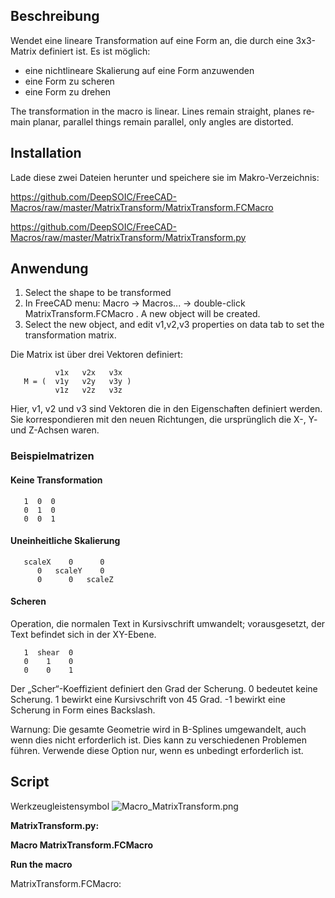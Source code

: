 <languages/>

<div lang="en" dir="ltr" class="mw-content-ltr">
{{Macro
|Name=MatrixTransform
|Icon=Macro_MatrixTransform.png
|Description=Applies linear transformation to a shape, defined by a 3x3 matrix. It is possible to: apply non-linear scaling to a shape, shear a shape, rotate a shape.<br/>{{ColoredText|#ff0000|#ffff00|This macro is composed of 2 macro: '''MatrixTransform.FCMacro''' (launcher) and '''MatrixTransform.py''' (executor).}}<br/>The '''.FCMacro''' is installed with [[Std_AddonMgr|Addon Manager]]. You must install the '''.py''' macro manually.<br/>Link of the two macros:<br/>[https://github.com/DeepSOIC/FreeCAD-Macros/raw/master/MatrixTransform/MatrixTransform.FCMacro MatrixTransform.FCMacro] (launcher)<br/>[https://github.com/DeepSOIC/FreeCAD-Macros/raw/master/MatrixTransform/MatrixTransform.py MatrixTransform.py] (executor)
|Author=DeepSOIC
|Version=1.1
|Date=2024-12-09
|FCVersion=All
|Download=[https://wiki.freecad.org/images/d/db/Macro_MatrixTransform.png ToolBar Icon]
}}
</div>

<span id="Description"></span>
==Beschreibung==

Wendet eine lineare Transformation auf eine Form an, die durch eine 3x3-Matrix definiert ist. Es ist möglich:
* eine nichtlineare Skalierung auf eine Form anzuwenden
* eine Form zu scheren
* eine Form zu drehen

<div lang="en" dir="ltr" class="mw-content-ltr">
The transformation in the macro is linear. Lines remain straight, planes remain planar, parallel things remain parallel, only angles are distorted.
</div>

{{Codeextralink|https://raw.githubusercontent.com/DeepSOIC/FreeCAD-Macros/master/MatrixTransform/MatrixTransform.FCMacro}}

==Installation==

Lade diese zwei Dateien herunter und speichere sie im Makro-Verzeichnis:

<div lang="en" dir="ltr" class="mw-content-ltr">
https://github.com/DeepSOIC/FreeCAD-Macros/raw/master/MatrixTransform/MatrixTransform.FCMacro
</div>

<div lang="en" dir="ltr" class="mw-content-ltr">
https://github.com/DeepSOIC/FreeCAD-Macros/raw/master/MatrixTransform/MatrixTransform.py
</div>

<span id="Usage"></span>
==Anwendung==

<div lang="en" dir="ltr" class="mw-content-ltr">
# Select the shape to be transformed
# In FreeCAD menu: Macro -> Macros... -> double-click MatrixTransform.FCMacro . A new object will be created.
# Select the new object, and edit v1,v2,v3 properties on data tab to set the transformation matrix.
</div>

Die Matrix ist über drei Vektoren definiert:

           v1x   v2x   v3x
    M = (  v1y   v2y   v3y )
           v1z   v2z   v3z

Hier, v1, v2 und v3 sind Vektoren die in den Eigenschaften definiert werden. Sie korrespondieren mit den neuen Richtungen, die ursprünglich die X-, Y- und Z-Achsen waren.

<span id="Example_matrices"></span>
===Beispielmatrizen===

<span id="No_transformation"></span>
====Keine Transformation====

    1  0  0
    0  1  0
    0  0  1

<span id="Non-uniform_scaling"></span>
====Uneinheitliche Skalierung====

    scaleX    0      0
       0   scaleY    0
       0      0   scaleZ

<span id="Shearing"></span>
====Scheren====

Operation, die normalen Text in Kursivschrift umwandelt; vorausgesetzt, der Text befindet sich in der XY-Ebene.

    1  shear  0
    0    1    0
    0    0    1

Der „Scher“-Koeffizient definiert den Grad der Scherung. 0 bedeutet keine Scherung. 1 bewirkt eine Kursivschrift von 45 Grad. -1 bewirkt eine Scherung in Form eines Backslash.

Warnung: Die gesamte Geometrie wird in B-Splines umgewandelt, auch wenn dies nicht erforderlich ist. Dies kann zu verschiedenen Problemen führen. Verwende diese Option nur, wenn es unbedingt erforderlich ist.

<div lang="en" dir="ltr" class="mw-content-ltr">
==Script==
</div>

Werkzeugleistensymbol [[Image:Macro_MatrixTransform.png]]

{{clear}}

'''MatrixTransform.py:'''
{{MacroCode|code=

#***************************************************************************
#*                                                                         *
#*   Copyright (c) 2015 2024 - Victor Titov (DeepSOIC)                     *
#*                                               <vv.titov@gmail.com>      *  
#*                                                                         *
#*   This program is free software; you can redistribute it and/or modify  *
#*   it under the terms of the GNU Lesser General Public License (LGPL)    *
#*   as published by the Free Software Foundation; either version 2 of     *
#*   the License, or (at your option) any later version.                   *
#*   for detail see the LICENCE text file.                                 *
#*                                                                         *
#*   This program is distributed in the hope that it will be useful,       *
#*   but WITHOUT ANY WARRANTY; without even the implied warranty of        *
#*   MERCHANTABILITY or FITNESS FOR A PARTICULAR PURPOSE.  See the         *
#*   GNU Library General Public License for more details.                  *
#*                                                                         *
#*   You should have received a copy of the GNU Library General Public     *
#*   License along with this program; if not, write to the Free Software   *
#*   Foundation, Inc., 59 Temple Place, Suite 330, Boston, MA  02111-1307  *
#*   USA                                                                   *
#*                                                                         *
#***************************************************************************

__title__="Macro MatrixTransform"
__author__ = "DeepSOIC"
__doc__ = '''
Macro MatrixTransform.
Distorts geometry according to vector transformation defined by the matrix.

Matrix is defined by three vectors:
       v1x   v2x   v3x                  
M = (  v1y   v2y   v3y )                  
       v1z   v2z   v3z                  
Here, v1,v2,v3 are vectors that can be defined in properties. They correspond
to new directions of what was originally X,Y,Z axes.

example matrices:

No transformation:
1  0  0
0  1  0
0  0  1

non-uniform scaling:
scaleX    0      0
   0   scaleY    0
   0      0   scaleZ

shearing (operation that makes regular text into italic; assuming text is in XY
plane):
1  shear  0
0    1    0
0    0    1
('shear' coefficient defines the amount of shearing. 0 is no shearing. 1 makes
the text italic by 45 degrees. -1 shears in backslash-like fashion.)


Warning. All geometry is converted to B-splines, even if it doesn't have to.
This can cause all sorts of trouble. Use only if absolutely necessary.
'''

import FreeCAD as App
if App.GuiUp:
    import FreeCADGui as Gui
import Part

def makeMatrixTransformFeature():
    '''makeMatrixTransformFeature(): makes a MatrixTransform parametric feature object. Returns the new object.'''
    obj = App.ActiveDocument.addObject("Part::FeaturePython","Transform")
    MatrixTransform(obj)
    ViewProviderMatrixTransform(obj.ViewObject)
    return obj

class MatrixTransform:
    "The FuseCompound object"
    def __init__(self,obj):
        obj.addProperty("App::PropertyLink","Base","MatrixTransform","Input shape")
        obj.addProperty("App::PropertyVector","v1","MatrixTransform","Vector for new X axis; first column of transform matrix.")
        obj.addProperty("App::PropertyVector","v2","MatrixTransform","Vector for new Y axis; second column of transform matrix.")
        obj.addProperty("App::PropertyVector","v3","MatrixTransform","Vector for new Z axis; third column of transform matrix.")
        obj.v1 = App.Vector(1,0,0)
        obj.v2 = App.Vector(1,1,0)
        obj.v3 = App.Vector(0,0,1)
        obj.Proxy = self
        

    def execute(self,obj):
        v1 = obj.v1
        v2 = obj.v2
        v3 = obj.v3
        m = App.Matrix(  v1.x, v2.x, v3.x, 0,
                         v1.y, v2.y, v3.y, 0,
                         v1.z, v2.z, v3.z, 0,
                         0,    0,    0,    1   )
        obj.Shape = obj.Base.Shape.transformGeometry(m)

class ViewProviderMatrixTransform:
    
    def __init__(self,vobj):
        vobj.Proxy = self
       
    def getIcon(self):
        return ""

    def attach(self, vobj):
        self.ViewObject = vobj
        self.Object = vobj.Object
  
    def setEdit(self,vobj,mode):
        return False
    
    def unsetEdit(self,vobj,mode):
        return

    def __getstate__(self):
        return None

    def __setstate__(self,state):
        return None

    def claimChildren(self):
        return [self.Object.Base]
        
    def onDelete(self, feature, subelements): # subelements is a tuple of strings
        try:
            self.Object.Base.ViewObject.show()
        except Exception as err:
            App.Console.PrintError("Error in onDelete: " + str(err)) #err.message
        return True

def run():
    sel = Gui.Selection.getSelection()
    try:
        if len(sel) != 1:
            raise Exception("Select a shape to transform, first! Then run this macro.")
        obj = makeMatrixTransformFeature()
        obj.Base = sel[0]
        obj.Proxy.execute(obj)
    except Exception as err:
        from PySide import QtGui
        mb = QtGui.QMessageBox()
        mb.setIcon(mb.Icon.Warning)
        mb.setText(str(err)) #err.message
        mb.setWindowTitle("Macro MatrixTransform")
        mb.exec_()
        App.Console.PrintError("Error in onDelete: " + str(err)) #err.message

##import MatrixTransform
##MatrixTransform.run()
}}

'''Macro MatrixTransform.FCMacro'''

{{MacroCode|code=
#***************************************************************************
#*                                                                         *
#*   Copyright (c) 2015 - Victor Titov (DeepSOIC)                          *
#*                                               <vv.titov@gmail.com>      *  
#*                                                                         *
#*   This program is free software; you can redistribute it and/or modify  *
#*   it under the terms of the GNU Lesser General Public License (LGPL)    *
#*   as published by the Free Software Foundation; either version 2 of     *
#*   the License, or (at your option) any later version.                   *
#*   for detail see the LICENCE text file.                                 *
#*                                                                         *
#*   This program is distributed in the hope that it will be useful,       *
#*   but WITHOUT ANY WARRANTY; without even the implied warranty of        *
#*   MERCHANTABILITY or FITNESS FOR A PARTICULAR PURPOSE.  See the         *
#*   GNU Library General Public License for more details.                  *
#*                                                                         *
#*   You should have received a copy of the GNU Library General Public     *
#*   License along with this program; if not, write to the Free Software   *
#*   Foundation, Inc., 59 Temple Place, Suite 330, Boston, MA  02111-1307  *
#*   USA                                                                   *
#*                                                                         *
#***************************************************************************

__title__="Macro MatrixTransform"
__author__ = "DeepSOIC"
__doc__ = '''
Macro MatrixTransform.
Distorts geometry according to vector transformation defined by the matrix.

Matrix is defined by three vectors:
       v1x   v2x   v3x                  
M = (  v1y   v2y   v3y )                  
       v1z   v2z   v3z                  
Here, v1,v2,v3 are vectors that can be defined in properties. They correspond
to new directions of what was originally X,Y,Z axes.

exmaple matrices:

No transformation:
1  0  0
0  1  0
0  0  1

non-uniform scaling:
scaleX    0      0
   0   scaleY    0
   0      0   scaleZ

shearing (operation that makes regular text into italic; assuming text is in XY
plane):
1  shear  0
0    1    0
0    0    1
('shear' coefficient defines the amount of shearing. 0 is no shearing. 1 makes
the text italic by 45 degrees. -1 shears in backslash-like fashion.)


Instruciotns:
Select the object to be sheared, then run the macro. A new object will be
created, with shear matrix filled in by default. Edit values of v1, v2, v3 to
change the behavior.

Warning. All geometry is converted to B-splines, even if it doesn't have to.
This can cause all sorts of trouble. Use only if absolutely necessary.
'''

import MatrixTransform
MatrixTransform.run()


}}

'''Run the macro'''

MatrixTransform.FCMacro:
{{Code|code=
import MatrixTransform
MatrixTransform.run()
}}
